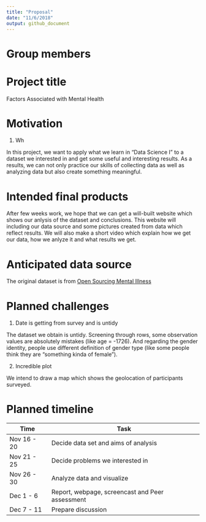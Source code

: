 ```yaml
---
title: "Proposal"
date: "11/6/2018"
output: github_document
---
```


# Group members

# Project title

Factors Associated with Mental Health

# Motivation

1. Wh

In this project, we want to apply what we learn in "Data Science I" to a dataset we interested in and get some useful and interesting results. As a results, we can not only practice our skills of collecting data as well as analyzing data but also create something meaningful.

# Intended final products

After few weeks work, we hope that we can get a will-built website which shows our anlysis of the dataset and conclusions. This website will including our data source and some pictures created from data which reflect results. We will also make a short video which explain how we get our data, how we anlyze it and what results we get.

# Anticipated data source

The original dataset is from [Open Sourcing Mental Illness](https://osmihelp.org/research/)

# Planned challenges

1. Date is getting from survey and is untidy

The dataset we obtain is untidy. Screening through rows, some observation values are absolutely mistakes (like age = -1726). And regarding the gender identity, people use different definition of gender type (like some people think they are "something kinda of female").  

2. Incredible plot

We intend to draw a map which shows the geolocation of participants surveyed. 

# Planned timeline

Time          | Task
------------- | -----------------------------------------------
Nov 16 - 20   | Decide data set and aims of analysis
Nov 21 - 25   | Decide problems we interested in
Nov 26 - 30   | Analyze data and visualize
Dec 1 - 6     | Report, webpage, screencast and Peer assessment
Dec 7 - 11    | Prepare discussion
